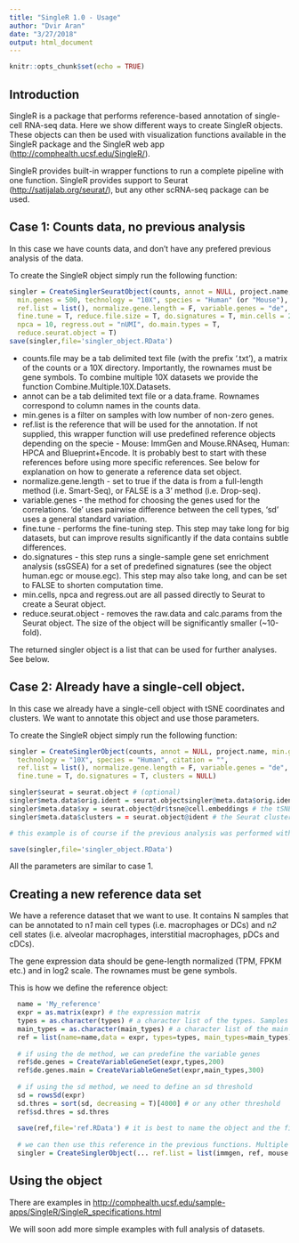 ```yaml
---
title: "SingleR 1.0 - Usage"
author: "Dvir Aran"
date: "3/27/2018"
output: html_document
---
```


```r
knitr::opts_chunk$set(echo = TRUE)
```

## Introduction

SingleR is a package that performs reference-based annotation of single-cell RNA-seq data. Here we show different ways to create SingleR objects. These objects can then be used with visualization functions available in the SingleR package and the SingleR web app (<http://comphealth.ucsf.edu/SingleR/>). 

SingleR provides built-in wrapper functions to run a complete pipeline with one function. SingleR provides support to Seurat (<http://satijalab.org/seurat/>), but any other scRNA-seq package can be used.

## Case 1: Counts data, no previous analysis

In this case we have counts data, and don't have any prefered previous analysis of the data.

To create the SingleR object simply run the following function:

```r
singler = CreateSinglerSeuratObject(counts, annot = NULL, project.name,
  min.genes = 500, technology = "10X", species = "Human" (or "Mouse"), citation = "",
  ref.list = list(), normalize.gene.length = F, variable.genes = "de",
  fine.tune = T, reduce.file.size = T, do.signatures = T, min.cells = 2,
  npca = 10, regress.out = "nUMI", do.main.types = T,
  reduce.seurat.object = T)
save(singler,file='singler_object.RData')
```

  - counts.file may be a tab delimited text file (with the prefix '.txt'), a matrix of the counts or a 10X directory. Importantly, the rownames must be gene symbols. To combine multiple 10X datasets we provide the function Combine.Multiple.10X.Datasets.
  - annot can be a tab delimited text file or a data.frame. Rownames correspond to column names in the counts data.
  - min.genes is a filter on samples with low number of non-zero genes.
  - ref.list is the reference that will be used for the annotation. If not supplied, this wrapper function will use  predefined reference objects depending on the specie - Mouse: ImmGen and Mouse.RNAseq, Human: HPCA and Blueprint+Encode. It is probably best to start with these references before using more specific references. See below for explanation on how to generate a reference data set object.
  - normalize.gene.length - set to true if the data is from a full-length method (i.e. Smart-Seq), or FALSE is a 3' method (i.e. Drop-seq).
  - variable.genes - the method for choosing the genes used for the correlations. 'de' uses pairwise difference between the cell types, 'sd' uses a general standard variation.
  - fine.tune - performs the fine-tuning step. This step may take long for big datasets, but can improve results significantly if the data contains subtle differences.
  - do.signatures - this step runs a single-sample gene set enrichment analysis (ssGSEA) for a set of predefined signatures (see the object human.egc or mouse.egc). This step may also take long, and can be set to FALSE to shorten computation time.
  - min.cells, npca and regress.out are all passed directly to Seurat to create a Seurat object.
  - reduce.seurat.object - removes the raw.data and calc.params from the Seurat object. The size of the object will be significantly smaller (~10-fold).
  
The returned singler object is a list that can be used for further analyses. See below.
  
## Case 2: Already have a single-cell object.

In this case we already have a single-cell object with tSNE coordinates and clusters. We want to annotate this object and use those parameters.

To create the SingleR object simply run the following function:

```r
singler = CreateSinglerObject(counts, annot = NULL, project.name, min.genes = 500,
  technology = "10X", species = "Human", citation = "",
  ref.list = list(), normalize.gene.length = F, variable.genes = "de",
  fine.tune = T, do.signatures = T, clusters = NULL)

singler$seurat = seurat.object # (optional)
singler$meta.data$orig.ident = seurat.objectsingler@meta.data$orig.ident # the original identities, if not supplied in 'annot'
singler$meta.data$xy = seurat.object@dr$tsne@cell.embeddings # the tSNE coordinates
singler$meta.data$clusters = = seurat.object@ident # the Seurat clusters (if 'clusters' not provided)

# this example is of course if the previous analysis was performed with Seurat, but any other previous coordinates and clusters can be used.

save(singler,file='singler_object.RData')
```  

All the parameters are similar to case 1.

## Creating a new reference data set

We have a reference dataset that we want to use. It contains N samples that can be annotated to n*1* main cell types (i.e. macrophages or DCs) and n*2* cell states (i.e. alveolar macrophages, interstitial macrophages, pDCs and cDCs). 

The gene expression data should be gene-length normalized (TPM, FPKM etc.) and in log2 scale. The rownames must be gene symbols.

This is how we define the reference object:

```r
  name = 'My_reference'
  expr = as.matrix(expr) # the expression matrix
  types = as.character(types) # a character list of the types. Samples from the same type should have the same name.
  main_types = as.character(main_types) # a character list of the main types. 
  ref = list(name=name,data = expr, types=types, main_types=main_types)
  
  # if using the de method, we can predefine the variable genes
  ref$de.genes = CreateVariableGeneSet(expr,types,200)
  ref$de.genes.main = CreateVariableGeneSet(expr,main_types,300)
  
  # if using the sd method, we need to define an sd threshold
  sd = rowsSd(expr)
  sd.thres = sort(sd, decreasing = T)[4000] # or any other threshold
  ref$sd.thres = sd.thres
  
  save(ref,file='ref.RData') # it is best to name the object and the file with the same name.
  
  # we can then use this reference in the previous functions. Multiple references can used.
  singler = CreateSinglerObject(... ref.list = list(immgen, ref, mouse.rnaseq)
```

## Using the object

There are examples in <http://comphealth.ucsf.edu/sample-apps/SingleR/SingleR_specifications.html>

We will soon add more simple examples with full analysis of datasets.

